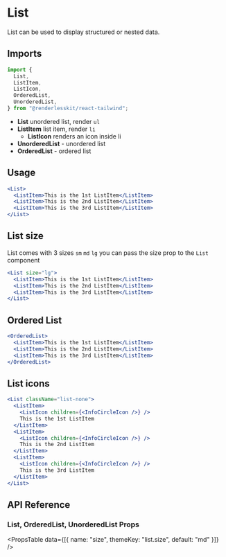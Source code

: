 
# List

List can be used to display structured or nested data.

<ComponentLinks github="list" theme="list" story="primitives-list" />

## Imports

```js
import {
  List,
  ListItem,
  ListIcon,
  OrderedList,
  UnorderedList,
} from "@renderlesskit/react-tailwind";
```

- **List** unordered list, render `ul`
- **ListItem** list item, render `li`
  - **ListIcon** renders an icon inside li
- **UnorderedList** - unordered list
- **OrderedList** - ordered list

## Usage

```jsx live
<List>
  <ListItem>This is the 1st ListItem</ListItem>
  <ListItem>This is the 2nd ListItem</ListItem>
  <ListItem>This is the 3rd ListItem</ListItem>
</List>
```

## List size

List comes with 3 sizes `sm` `md` `lg` you can pass the size prop to the `List`
component

```jsx live
<List size="lg">
  <ListItem>This is the 1st ListItem</ListItem>
  <ListItem>This is the 2nd ListItem</ListItem>
  <ListItem>This is the 3rd ListItem</ListItem>
</List>
```

## Ordered List

```jsx live
<OrderedList>
  <ListItem>This is the 1st ListItem</ListItem>
  <ListItem>This is the 2nd ListItem</ListItem>
  <ListItem>This is the 3rd ListItem</ListItem>
</OrderedList>
```

## List icons

```jsx live
<List className="list-none">
  <ListItem>
    <ListIcon children={<InfoCircleIcon />} />
    This is the 1st ListItem
  </ListItem>
  <ListItem>
    <ListIcon children={<InfoCircleIcon />} />
    This is the 2nd ListItem
  </ListItem>
  <ListItem>
    <ListIcon children={<InfoCircleIcon />} />
    This is the 3rd ListItem
  </ListItem>
</List>
```

## API Reference

### List, OrderedList, UnorderedList Props

<PropsTable data={[{ name: "size", themeKey: "list.size", default: "md" }]} />
